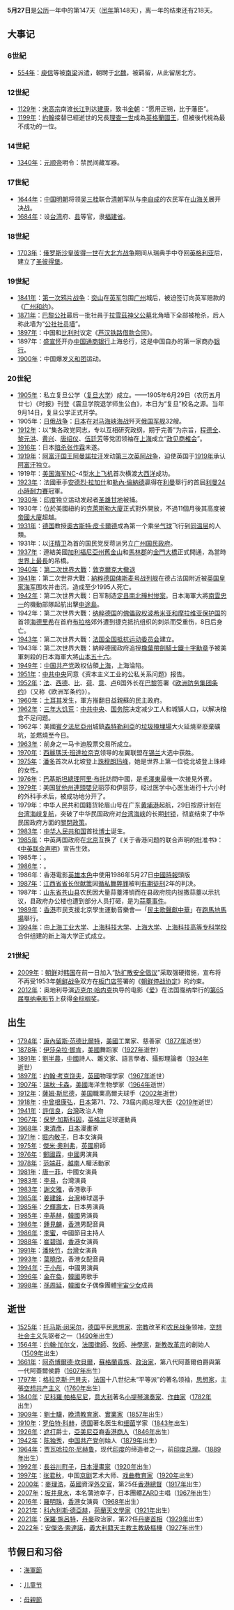 {{DayInMonth|5}}

'''5月27日'''是[[公历|公历]]一年中的第147天（[[闰年|闰年]]第148天），离一年的结束还有218天。

== 大事记 ==
=== 6世紀 ===
* [[554年|554年]]：[[庾信|庾信]]等被[[南朝梁|南梁]]派遣，朝聘于[[北魏|北魏]]，被羁留，从此留居北方。

=== 12世紀 ===
* [[1129年|1129年]]：[[宋高宗|宋高宗]]南渡[[长江|长江]]到达[[南京|建康]]，致书[[金朝|金朝]]：“愿用正朔，比于藩臣”。
* [[1199年|1199年]]：[[約翰_(英格蘭國王)|約翰]]接替已經逝世的兄長[[理查一世|理查一世]]成為[[英格蘭國王|英格蘭國王]]，但被後代視為最不成功的一位。

=== 14世紀 ===
* [[1340年|1340年]]：[[元顺帝|元顺帝]]明令：禁民间藏军器。

=== 17世紀 ===
* [[1644年|1644年]]：[[中国|中国]][[明朝|明朝]]将领[[吴三桂|吴三桂]]联合[[清朝|清朝]]军队与[[李自成|李自成]]的农民军在[[山海关|山海关]]展开决战。
* [[1684年|1684年]]：设[[台湾|台湾]]府、[[县|县]]等官，隶[[福建省|福建省]]。

=== 18世紀 ===
* [[1703年|1703年]]：[[沙皇|俄罗斯沙皇]][[彼得大帝|彼得一世]]在[[大北方战争|大北方战争]]期间从瑞典手中夺回[[英格利亚|英格利亚]]后，建立了[[圣彼得堡|圣彼得堡]]。

=== 19世紀 ===
* [[1841年|1841年]]：[[第一次鸦片战争|第一次鸦片战争]]：[[奕山|奕山]]在[[英军|英军]]包围[[广州|广州]]城后，被迫签订向英军赔款的《[[广州和约|广州和约]]》。
* [[1871年|1871年]]：[[巴黎公社|巴黎公社]]最后一批社員于[[拉雪茲神父公墓|拉雪茲神父公墓]]北角墙下全部被枪杀，后人称此墙为“[[公社社员墙|公社社员墙]]”。
* [[1897年|1897年]]：中国和[[比利时|比利时]]议定《[[芦汉铁路借款合同|芦汉铁路借款合同]]》。
* 1897年：[[盛宣怀|盛宣怀]]开办[[中国通商银行|中国通商银行]]上海总行，这是中国自办的第一家商办[[银行|银行]]。
* [[1900年|1900年]]：中国爆发[[义和团|义和团]]运动。

=== 20世紀 ===
* [[1905年|1905年]]：私立复旦公学（[[复旦大学|复旦大学]]）成立。——1905年6月29日（农历五月廿七）《时报》刊登《震旦学院退学师生公白》，本日为“复旦”校名之源。当年9月14日，复旦公学正式开学。
* 1905年：[[日俄战争|日俄战争]]：[[日本|日本]]在[[对马海峡海战|对马海峡海战]]歼灭[[俄羅斯帝國|俄国]][[军舰|军舰]]32艘。
* [[1912年|1912年]]：以“集各政党同志，专以互相研究政纲，期于完善”为宗旨，[[程德全|程德全]]、[[黎元洪|黎元洪]]、[[黄兴|黄兴]]、[[唐绍仪|唐绍仪]]、[[伍廷芳|伍廷芳]]等党团领袖在[[上海|上海]]成立“[[政见商榷会|政见商榷会]]”。
* [[1916年|1916年]]：日本[[暗杀|暗杀]][[张作霖|张作霖]]未遂。
* [[1919年|1919年]]：[[阿富汗君主列表|阿富汗国王]][[阿曼諾拉汗|阿曼諾拉汗]]发动[[第三次英阿战争|第三次英阿战争]]，迫使英国于[[1919年|1919年]]承认[[阿富汗|阿富汗]]独立。
* 1919年：[[美国海军|美国海军]]NC-4型[[水上飞机|水上飞机]]首次横渡[[大西洋|大西洋]]成功。
* [[1923年|1923年]]：法國車手[[安德烈·拉加什|安德烈·拉加什]]和[[勒內·倫納德|勒內·倫納德]]贏得在[[利曼|利曼]]舉行的首屆[[利曼24小時耐力賽|利曼24小時耐力賽]]冠軍。
* [[1930年|1930年]]：[[印度|印度]]独立运动发起者[[圣雄甘地|圣雄甘地]]被捕。
* 1930年：位於美國紐約的[[克萊斯勒大廈|克萊斯勒大廈]]正式對外開放，不過11個月後其高度被[[帝國大廈|帝國大廈]]超越。
* [[1931年|1931年]]：[[德国|德国]]教授[[奧古斯特·皮卡爾德|奧古斯特·皮卡爾德]]成為第一个乘坐[[氣球_(航空器)|气球]]飞行到[[同温层|同温层]]的人類。
* 1931年：以[[汪精卫|汪精卫]]為首的国民党反蒋派另立[[广州国民政府|广州国民政府]]。
* [[1937年|1937年]]：連結美國[[加利福尼亞州|加利福尼亞州]][[舊金山|舊金山]]和[[馬林郡|馬林郡]]的[[金門大橋|金門大橋]]正式開通，為當時[[世界悬索桥列表|世界上最長]]的吊橋。
* [[1940年|1940年]]：[[第二次世界大戰|第二次世界大戰]]：[[敦克爾克大撤退|敦克爾克大撤退]]
* [[1941年|1941年]]：第二次世界大戰：[[納粹德国|納粹德国]][[俾斯麦号战列舰|俾斯麦号战列舰]]在德占法国附近被[[英国皇家海军|英国皇家海军]]围攻并击沉，造成至少1995人死亡。
* [[1942年|1942年]]：第二次世界大戰：日军制造[[定县|定县]][[南北疃村惨案|南北疃村惨案]]。日本海軍大將[[南雲忠一|南雲忠一]]的機動部隊起航出擊[[中途島|中途島]]。
* 1942年：第二次世界大戰：[[纳粹德国|纳粹德国]]的[[傀儡政权|傀儡政权]][[波希米亚和摩拉维亚保护国|波希米亚和摩拉维亚保护国]]的首领[[莱因哈德·特里斯坦·尤根·海德里希|海德里希]]在首府[[布拉格|布拉格]]郊外遭到捷克抵抗组织的刺杀而受重伤，8日后身亡。
* [[1943年|1943年]]：第二次世界大戰：[[法国全国抵抗运动委员会|法国全国抵抗运动委员会]]建立。
* 1943年：第二次世界大戰：納粹德國政府追授[[铁十字勳章|橡葉帶劍騎士鐵十字勳章]]予被美軍刺殺的日本海軍大將[[山本五十六|山本五十六]]。
* [[1949年|1949年]]：[[中国共产党|中国共产党]]政权佔領[[上海|上海]]，上海淪陷。
* [[1951年|1951年]]：[[中共中央|中共中央]]同意《资本主义工业的公私关系问题》报告。
* [[1952年|1952年]]：[[法国|法]]、[[西德|西德]]、[[比利时|比]]、[[荷兰|荷]]、[[意大利|意]]、[[卢森堡|卢]]6国外长在[[巴黎|巴黎]]签署《[[欧洲防务集团条约|欧洲防务集团条约]]》（又称《欧洲军条约》）。
* [[1960年|1960年]]：[[土耳其|土耳其]]发生{{link-en|1960年土耳其政變|1960 Turkish coup d'état|军事政变}}，軍方推翻日益親蘇的民主政府。
* [[1962年|1962年]]：[[三年大饥荒|三年大饥荒]]：[[中共中央|中共中央]]、[[中华人民共和国国务院|国务院]]决定减少工人和城镇人口，以解决粮食不足问题。
* 1962年：美國[[賓夕法尼亞州|賓夕法尼亞州]]城鎮[[森特勒利亞|森特勒利亞]]的[[堆填|垃圾掩埋場]]大火延燒至廢棄礦坑，並燃燒至今日。
* [[1963年|1963年]]：{{Link-en|菲律宾股票交易所|Philippine Stock Exchange}}前身之一马卡迪股票交易所成立。
* [[1970年|1970年]]：[[西麗瑪沃·班達拉奈克|西麗瑪沃·班達拉奈克]]领导的左翼联盟在[[斯里兰卡|锡兰]]大选中获胜。
* [[1975年|1975年]]：[[潘多|潘多]]首次从北坡登上[[珠穆朗玛峰|珠穆朗玛峰]]，她是世界上第一位從北坡登上珠峰的女性。
* [[1976年|1976年]]：[[巴基斯坦總理|巴基斯坦總理]][[阿里·布托|阿里·布托]]訪問中國，是[[毛澤東|毛澤東]]最後一次接見外賓。
* [[1979年|1979年]]：美国[[犹他州|犹他州]][[連體雙胞胎|連頭嬰兒]]丽莎和伊丽莎，经过医学中心医生进行十六小时的外科手术后，被成功地分开了。
* 1979年：中华人民共和国籍货轮眉山号在广东[[黄埔港|黄埔港]]起航，29日按原计划在[[台湾海峡复航|台湾海峡复航]]，突破了中华民国政府对[[台湾海峡|台湾海峡]]的长期[[封锁|封锁]]，彻底结束了中华民国政府方面的[[關閉政策|關閉政策]]。
* [[1983年|1983年]]：[[中华人民共和国|中华人民共和国]]首批[[博士|博士]]诞生。
* [[1985年|1985年]]：中英两国政府在[[北京|北京]]互换了《关于香港问题的联合声明的批准书》：《[[中英联合声明|中英联合声明]]》宣告生效。
* 1985年：{{fact|[[孟加拉国|孟加拉国]]1万人在[[风暴|风暴]]中失踪|time=2020-5-28}}。
* [[1986年|1986年]]：{{fact|21岁的法国青年[[克里斯蒂昂|克里斯蒂昂]]继本月15日第一次接受人工心脏后，再次接受心脏活体移植，成为他胸中跳动着的第三颗心脏，这在[[欧洲|欧洲]]乃至[[医学|医学]]史上还是第一次|time=2020-5-28}}。
* 1986年：香港電影[[英雄本色_(1986年電影)|英雄本色]]中使用1986年5月27日[[中國時報|中國時報]]頭版
* [[1987年|1987年]]：[[江西省|江西省]][[省长|省长]][[倪献策|倪献策]]因[[循私舞弊罪|循私舞弊罪]]被判[[有期徒刑|有期徒刑]]2年的判决。
*1987年：[[山东省|山东省]][[苍山县|苍山县]]农民因大量蒜薹滞销而在县政府院内抛撒蒜薹以示抗议，县政府办公楼也遭到部分人员打砸，是为[[蒜薹事件|蒜薹事件]]。
* [[1989年|1989年]]：[[香港|香港]]市民支援北京學生運動音樂會—「[[民主歌聲獻中華|民主歌聲獻中華]]」在[[跑馬地馬場|跑馬地馬場]]舉行。
* [[1994年|1994年]]：由[[上海工业大学|上海工业大学]]、[[上海科技大学|上海科技大学]]、[[上海大学|上海大学]]、[[上海科技高等专科学校|上海科技高等专科学校]]合併组建的新上海大学正式成立。

=== 21世紀 ===
* [[2009年|2009年]]：[[朝鲜民主主义人民共和国|朝鲜]]对[[韩国|韩国]]在前一日加入“[[防扩散安全倡议|防扩散安全倡议]]”采取强硬措施，宣布将不再受1953年[[朝鲜战争|朝鲜战争]]双方在[[板门店|板门店]]签署的《[[朝鲜停战协定|朝鲜停战协定]]》的约束。
* [[2012年|2012年]]：奥地利导演[[迈克尔·哈内克|迈克尔·哈内克]]执导的电影《[[爱_(法语电影)|爱]]》在法国戛纳举行的[[第65届戛纳电影节|第65届戛纳电影节]]上获得[[金棕榈奖|金棕榈奖]]。

== 出生 ==
* [[1794年|1794年]]：[[康內留斯·范德比爾特|康內留斯·范德比爾特]]，[[美國|美國]]工業家、慈善家（[[1877年|1877年]]逝世）
* [[1878年|1878年]]：[[伊莎朵拉·鄧肯|伊莎朵拉·鄧肯]]，[[美國|美國]]舞蹈家（[[1927年|1927年]]逝世）
* [[1891年|1891年]]：[[劉半農|劉半農]]，[[中國|中國]]詩人、雜文家、語言學者、攝影理論者（[[1934年|1934年]]逝世）
* [[1897年|1897年]]：[[约翰·考克饶夫|约翰·考克饶夫]]，[[英國|英國]]物理学家（[[1967年|1967年]]逝世）
* [[1907年|1907年]]：[[瑞秋·卡森|瑞秋·卡森]]，[[美國|美國]]海洋生物學家（[[1964年|1964年]]逝世）
* [[1912年|1912年]]：[[薩姆·斯尼德|薩姆·斯尼德]]，[[美国|美国]]職業高爾夫球手（[[2002年|2002年]]逝世）
* [[1918年|1918年]]：[[中曾根康弘|中曾根康弘]]，[[日本|日本]]第71、72、73屆内阁总理大臣（[[2019年|2019年]]逝世）
* [[1941年|1941年]]：[[許信良|許信良]]，[[台灣|台灣]]政治人物
* [[1967年|1967年]]：[[保罗·加斯科因|保罗·加斯科因]]，[[英格兰|英格兰]]足球運動員
* [[1968年|1968年]]：[[東清彥|東清彥]]，[[日本|日本]]漫畫家
* [[1971年|1971年]]：[[堀内敬子|堀内敬子]]，日本女演員
* [[1975年|1975年]]：[[傑米·奧利弗|傑米·奧利弗]]，[[英國|英國]]廚師
* [[1976年|1976年]]：[[鄭國霖|鄭國霖]]，[[中國|中國]]男演員
* [[1978年|1978年]]：[[范端莊|范端莊]]，[[越南|越南]]人權活動家
* [[1981年|1981年]]：[[唐一菲|唐一菲]]，中國女演員
* [[1983年|1983年]]：[[李易_(臺灣演員)|李易]]，台灣演員
* [[1983年|1983年]]：[[謝文雅|謝文雅]]，香港歌手
* [[1985年|1985年]]：[[姜建銘|姜建銘]]，[[台灣|台灣]]棒球選手
* [[1985年|1985年]]：[[夕輝壽太|夕輝壽太]]，日本男演員
* [[1985年|1985年]]：[[李基赫|李基赫]]，[[韓國|韓國]]男演員
* [[1986年|1986年]]：[[鍾見麟|鍾見麟]]，[[香港|香港]]男配音員
* [[1986年|1986年]]：[[李蜜|李蜜]]，中國節目主持人
* [[1988年|1988年]]：[[崔碧珈|崔碧珈]]，[[香港|香港]]女演員
* [[1991年|1991年]]：[[潘映竹|潘映竹]]，[[台灣|台灣]]女演員
* [[1993年|1993年]]：[[葉曉欣|葉曉欣]]，香港女配音員
* [[1994年|1994年]]：[[于小彤|于小彤]]，中國男演員
* [[1996年|1996年]]：[[金在奐|金在奐]]，[[韓國|韓國]]男歌手
* [[1998年|1998年]]：[[孫周延|孫周延]]，[[韓國|韓國]]女子偶像團體[[宇宙少女|宇宙少女]]成員

== 逝世 ==
* [[1525年|1525年]]：[[托马斯·闵采尔|托马斯·闵采尔]]，[[德国|德国]]平民[[思想家|思想家]]、[[宗教|宗教]]改革和[[农民战争|农民战争]]领袖，[[空想社会主义|空想社会主义]]先驱者之一（[[1490年|1490年]]出生）
* [[1564年|1564年]]：[[约翰·加尔文|约翰·加尔文]]，[[法國|法國]][[律師|律師]]、[[牧師|牧師]]、[[神學家|神學家]]，[[新教|新教]][[改革宗|改革宗]]的創始人（[[1509年|1509年]]出生）
* [[1661年|1661年]]：[[第一代阿蓋爾侯爵阿奇博爾德·坎貝爾|阿奇博爾德·坎貝爾]]，[[蘇格蘭|蘇格蘭]][[貴族|貴族]]、[[政治家|政治家]]，第八代阿蓋爾伯爵與第一代阿蓋爾侯爵（[[1607年|1607年]]出生）
* [[1797年|1797年]]：[[格拉克斯·巴貝夫|格拉克斯·巴貝夫]]，[[法国|法国]]十八世纪未“平等派”的著名领袖，[[思想家|思想家]]，主張[[空想共产主义|空想共产主义]]（[[1760年|1760年]]出生）
* [[1840年|1840年]]：[[尼科羅·帕格尼尼|尼科羅·帕格尼尼]]，[[意大利|意大利]]著名[[小提琴|小提琴]][[演奏家|演奏家]]、[[作曲家|作曲家]]（[[1782年|1782年]]出生）
* [[1909年|1909年]]：[[劉士驥_(清朝)|劉士驥]]，[[清朝|晚清]][[教育家|教育家]]、[[實業家|實業家]]（[[1857年|1857年]]出生）
* [[1910年|1910年]]：[[罗伯特·科赫|罗伯特·科赫]]，[[德国|德国]]著名医生和[[细菌|细菌]]学家（[[1843年|1843年]]出生）
* [[1926年|1926年]]：[[遮打|遮打]]爵士，[[亞美尼亞|亞美尼亞]]裔[[香港|香港]][[商人|商人]]（[[1846年|1846年]]出生）
* [[1942年|1942年]]：[[陈独秀|陈独秀]]，[[中国共产党|中国共产党]]创始人（[[1879年|1879年]]出生）
* [[1964年|1964年]]：[[贾瓦哈拉尔·尼赫鲁|贾瓦哈拉尔·尼赫鲁]]，现代[[印度|印度]]的缔造者之一，前[[印度总理|印度总理]]。（[[1889年|1889年]]出生）
* [[1992年|1992年]]：[[長谷川町子|長谷川町子]]，[[日本|日本]][[漫畫家|漫畫家]]（[[1920年|1920年]]出生）
* [[1997年|1997年]]：[[张君秋|张君秋]]，中国[[京剧|京剧]]艺术大师、[[戏曲|戏曲]][[教育家|教育家]]（[[1920年|1920年]]出生）
* [[2000年|2000年]]：[[麥理浩|麥理浩]]，[[英國|英國]]資深[[外交官|外交官]]，第25任[[香港總督|香港總督]]（[[1917年|1917年]]出生）
* [[2007年|2007年]]：[[坂井泉水|坂井泉水]]，本名蒲池幸子，日本團體[[ZARD|ZARD]]主唱（[[1967年|1967年]]出生）
* [[2016年|2016年]]：[[羅明珠|羅明珠]]，[[香港|香港]]女演員（[[1968年|1968年]]出生）
* [[2021年|2021年]]：[[科內利斯·德亞赫|科內利斯·德亞赫]]，[[荷蘭|荷蘭]][[天文學家|天文學家]]（[[1921年|1921年]]出生）
* [[2021年|2021年]]：[[保羅·施呂特|保羅·施呂特]]，[[丹麥|丹麥]]政治家，第22任[[丹麥首相|丹麥首相]]（[[1929年|1929年]]出生）
* [[2022年|2022年]]：[[安傑洛·索達諾|安傑洛·索達諾]]，[[義大利人|義大利籍]][[天主教|天主教]][[樞機|主教級樞機]]（[[1927年|1927年]]出生）

== 节假日和习俗 ==
* {{JPN}}：[[海軍節|海軍節]]
* {{NGA}}：[[儿童节|儿童节]]
* {{BOL}}：[[母親節|母親節]]

{{Commonscat|27 May}}
{{月份}}